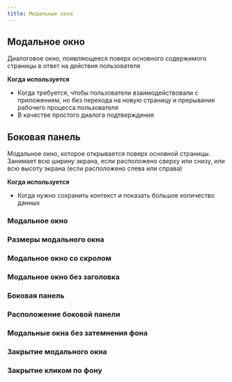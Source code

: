 ```yaml
---
title: Модальные окна
---
```


## Модальное окно

Диалоговое окно, появляющееся поверх основного содержимого страницы в ответ на действия пользователя

**Когда используется**

- Когда требуется, чтобы пользователи взаимодействовали с приложением, но без перехода на новую страницу и прерывания рабочего процесса пользователя
- В качестве простого диалога подтверждения

## Боковая панель

Модальное окно, которое открывается поверх основной страницы. Занимает всю ширину экрана, если расположено сверху или снизу, или всю высоту экрана (если расположено слева или справа)

**Когда используется**

- Когда нужно сохранить контекст и показать большое количество данных

### Модальное окно
<Sandbox height="m" projectId="uxcomponents_modal_modal" />

### Размеры модального окна
<Sandbox height="m" projectId="uxcomponents_modal_modal_size" />

### Модальное окно со скролом
<Sandbox height="m" projectId="uxcomponents_modal_modal_with_scroll" />

### Модальное окно без заголовка
<Sandbox height={300} projectId="uxcomponents_modal_modal_without_header" />

### Боковая панель
<Sandbox height="m" projectId="uxcomponents_modal_drawer" />

### Расположение боковой панели
<Sandbox height="m" projectId="uxcomponents_modal_drawer_placement" />

### Модальные окна без затемнения фона
<Sandbox height="m" projectId="uxcomponents_modal_modal_without_backdrop" />

### Закрытие модального окна
<Sandbox height="m" projectId="uxcomponents_modal_close" />

### Закрытие кликом по фону
<Sandbox height="m" projectId="uxcomponents_modal_modal_close_on_backdrop" />
